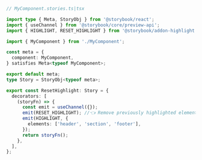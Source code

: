 ```ts
// MyComponent.stories.ts|tsx

import type { Meta, StoryObj } from '@storybook/react';
import { useChannel } from '@storybook/core/preview-api';
import { HIGHLIGHT, RESET_HIGHLIGHT } from '@storybook/addon-highlight';

import { MyComponent } from './MyComponent';

const meta = {
  component: MyComponent,
} satisfies Meta<typeof MyComponent>;

export default meta;
type Story = StoryObj<typeof meta>;

export const ResetHighlight: Story = {
  decorators: [
    (storyFn) => {
      const emit = useChannel({});
      emit(RESET_HIGHLIGHT); //👈 Remove previously highlighted elements
      emit(HIGHLIGHT, {
        elements: ['header', 'section', 'footer'],
      });
      return storyFn();
    },
  ],
};
```
